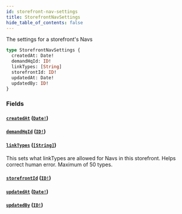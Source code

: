 ```yaml
---
id: storefront-nav-settings
title: StorefrontNavSettings
hide_table_of_contents: false
---
```



The settings for a storefront's Navs

```graphql
type StorefrontNavSettings {
  createdAt: Date!
  demandHqId: ID!
  linkTypes: [String]
  storefrontId: ID!
  updatedAt: Date!
  updatedBy: ID!
}
```


### Fields

#### [`createdAt`](#) ([`Date!`](/demand/api/graphql-admin/reference/scalars/date))




#### [`demandHqId`](#) ([`ID!`](/demand/api/graphql-admin/reference/scalars/id))




#### [`linkTypes`](#) ([`[String]`](/demand/api/graphql-admin/reference/scalars/string))

This sets what linkTypes are allowed for Navs in this storefront. Helps correct human error.
Maximum of 50 types.


#### [`storefrontId`](#) ([`ID!`](/demand/api/graphql-admin/reference/scalars/id))




#### [`updatedAt`](#) ([`Date!`](/demand/api/graphql-admin/reference/scalars/date))




#### [`updatedBy`](#) ([`ID!`](/demand/api/graphql-admin/reference/scalars/id))






